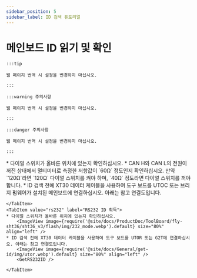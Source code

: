 ```yaml
---
sidebar_position: 5
sidebar_label: ID 검색 튜토리얼
---
```






# 메인보드 ID 읽기 및 확인

    :::tip

    웹 페이지 번역 시 설정을 변경하지 마십시오.

    :::

    :::warning 주의사항

    웹 페이지 번역 시 설정을 변경하지 마십시오.

    :::

    :::danger 주의사항

    웹 페이지 번역 시 설정을 변경하지 마십시오.

    :::

<Tabs>
    <TabItem value="can" label="CANBus UUID 획득">
    * 다이얼 스위치가 올바른 위치에 있는지 확인하십시오.
    * CAN H와 CAN L의 전원이 꺼진 상태에서 멀티미터로 측정한 저항값이 `60Ω` 정도인지 확인하십시오. 만약 `120Ω`라면 `120Ω` 다이얼 스위치를 켜야 하며, `40Ω` 정도라면 다이얼 스위치를 꺼야 합니다.
        <ImageView image={require('@site/docs/ProductDoc/ToolBoard/fly-sht36/sht36_v3/flash/img/120.webp').default} size="80%" align="left" />              
    * ID 검색 전에 XT30 데이터 케이블을 사용하여 도구 보드를 UTOC 또는 브리지 펌웨어가 설치된 메인보드에 연결하십시오. 아래는 참고 연결도입니다.
        <ImageView image={require('@site/docs/General/get-id/img/utoc.webp').default} size="80%" align="left" />       
        <GetCanbusUUID />

    </TabItem>
    <TabItem value="rs232" label="RS232 ID 획득">
    * 다이얼 스위치가 올바른 위치에 있는지 확인하십시오.
        <ImageView image={require('@site/docs/ProductDoc/ToolBoard/fly-sht36/sht36_v3/flash/img/232_mode.webp').default} size="80%" align="left" />              
    * ID 검색 전에 XT30 데이터 케이블을 사용하여 도구 보드를 UTOR 또는 G2T에 연결하십시오. 아래는 참고 연결도입니다.
        <ImageView image={require('@site/docs/General/get-id/img/utor.webp').default} size="80%" align="left" />              
        <GetRS232ID />

    </TabItem>
</Tabs>